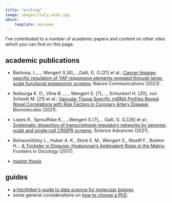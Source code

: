```yaml
---
title: "writing"
image: images/italy_wide.jpg
about:
    template: marquee
---
```


I've contributed to a number of academic papers and content on other sites which you can find on this page.

## academic publications

- Barbosa, I.,..., Wengert S.[6],...,Galli, G. G.[21] et al.; [Cancer lineage‐specific regulation of YAP responsive elements revealed through large‐scale functional
epigenomic screens](https://www.nature.com/articles/s41467-023-39527-w); Nature Communications (2023) .

- Neiburga K. D., Vilne B. ,..., Wengert S. [7],..., Schunkert H. [20], von Scheidt M. [21] et al.; [Vascular Tissue Specific miRNA Profiles Reveal Novel Correlations with Risk Factors in Coronary Artery Disease](https://doi.org/10.3390/biom11111683); Biomolecules (2021).

- Lopes R., Sprouffske K.,...,Wengert S.[7],... Galli, G. G.[28] et al.; [Systematic dissection of transcriptional regulatory networks by genome‐scale and single‐cell CRISPR screens](https://www.science.org/doi/10.1126/sciadv.abf5733?url_ver=Z39.88-2003&rfr_id=ori:rid:crossref.org&rfr_dat=cr_pub%20%200pubmed); Science Advances (2021).
    
- Bohaumilitzky L., Huber A. K., Stork E. M., Wengert S., Woelfl F., Boehm H..; [A Trickster in Disguise: Hyaluronan’s Ambivalent Roles in the Matrix](http://journal.frontiersin.org/article/10.3389/fonc.2017.00242/abstract); Frontiers in Oncology (2017).

- [master thesis](https://drive.google.com/file/d/1cHw6MNjnffBXGtabw1soqIEisNMXNjjd/view?usp=sharing)


## guides

- [a hitchhiker’s guide to data science for molecular biology](https://hida-blogs.org/2022/03/08/a-hitchhikers-guide-to-data-science-for-molecular-biology/).
- some general considerations on [how to choose a PhD](https://mobi-alumni.de/Files%20for%20Drag&Drop%20Homepage/Files/Choose_PhD.pdf). 





